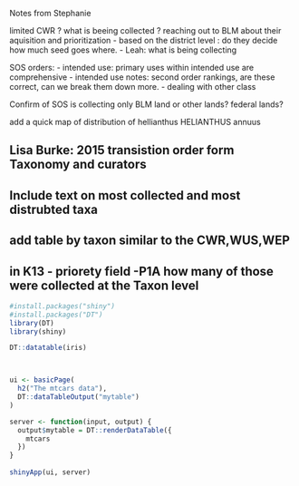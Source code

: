 Notes from Stephanie 

limited CWR 
? what is beeing collected 
? reaching out to BLM about their aquisition and prioritization 
  - based on the district level : do they decide how much seed goes where. 
  - Leah: what is being collecting 

SOS orders: 
  - intended use: primary uses within intended use are comprehensive 
  - intended use notes: second order rankings, are these correct, can we break them down more. 
  - dealing with other class


Confirm of SOS is collecting only BLM land or other lands? federal lands? 

add a quick map of distribution of hellianthus HELIANTHUS annuus 

## Lisa Burke: 2015 transistion order form  Taxonomy and curators 

## Include text on most collected and most distrubted taxa  

## add table by taxon similar to the CWR,WUS,WEP 

## in K13 - priorety field -P1A how many of those were collected at the Taxon level 


```r
#install.packages("shiny")
#install.packages("DT")
library(DT)
library(shiny)

DT::datatable(iris)



ui <- basicPage(
  h2("The mtcars data"),
  DT::dataTableOutput("mytable")
)

server <- function(input, output) {
  output$mytable = DT::renderDataTable({
    mtcars
  })
}
  
shinyApp(ui, server)

```